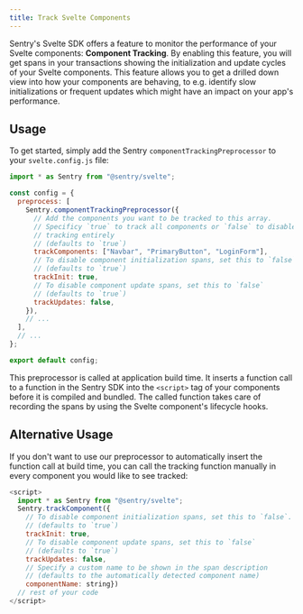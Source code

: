 ```yaml
---
title: Track Svelte Components
---
```


Sentry's Svelte SDK offers a feature to monitor the performance of your Svelte components: **Component Tracking**. By enabling this feature, you will get spans in your transactions showing the initialization and update cycles of your Svelte components. This feature allows you to get a drilled down view into how your components are behaving, to e.g. identify slow initializations or frequent updates which might have an impact on your app's performance.

## Usage

To get started, simply add the Sentry `componentTrackingPreprocessor` to your `svelte.config.js` file:

```javascript {tabTitle: svelte.config.js}
import * as Sentry from "@sentry/svelte";

const config = {
  preprocess: [
    Sentry.componentTrackingPreprocessor({
      // Add the components you want to be tracked to this array.
      // Specificy `true` to track all components or `false` to disable
      // tracking entirely
      // (defaults to `true`)
      trackComponents: ["Navbar", "PrimaryButton", "LoginForm"],
      // To disable component initialization spans, set this to `false`.
      // (defaults to `true`)
      trackInit: true,
      // To disable component update spans, set this to `false`
      // (defaults to `true`)
      trackUpdates: false,
    }),
    // ...
  ],
  // ...
};

export default config;
```

This preprocessor is called at application build time. It inserts a function call to a function in the Sentry SDK into the `<script>` tag of your components before it is compiled and bundled. The called function takes care of recording the spans by using the Svelte component's lifecycle hooks.

## Alternative Usage

If you don't want to use our preprocessor to automatically insert the function call at build time, you can call the tracking function manually in every component you would like to see tracked:

```javascript {tabTitle: MyComponent.svelte}
<script>
  import * as Sentry from "@sentry/svelte";
  Sentry.trackComponent({
    // To disable component initialization spans, set this to `false`.
    // (defaults to `true`)
    trackInit: true,
    // To disable component update spans, set this to `false`
    // (defaults to `true`)
    trackUpdates: false,
    // Specify a custom name to be shown in the span description
    // (defaults to the automatically detected component name)
    componentName: string})
  // rest of your code
</script>
```
